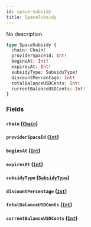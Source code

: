 ```yaml
---
id: space-subsidy
title: SpaceSubsidy
---
```



No description

```graphql
type SpaceSubsidy {
  chain: Chain!
  providerSpaceId: Int!
  beginsAt: Int!
  expiresAt: Int!
  subsidyType: SubsidyType!
  discountPercentage: Int!
  totalBalanceUSDCents: Int!
  currentBalanceUSDCents: Int!
}
```


### Fields

#### `chain` ([`Chain`](../../references/enums/chain))




#### `providerSpaceId` ([`Int`](../../references/scalars/int))




#### `beginsAt` ([`Int`](../../references/scalars/int))




#### `expiresAt` ([`Int`](../../references/scalars/int))




#### `subsidyType` ([`SubsidyType`](../../references/enums/subsidy-type))




#### `discountPercentage` ([`Int`](../../references/scalars/int))




#### `totalBalanceUSDCents` ([`Int`](../../references/scalars/int))




#### `currentBalanceUSDCents` ([`Int`](../../references/scalars/int))







